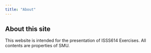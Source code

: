```yaml
---
title: "About"
---
```


## About this site

This website is intended for the presentation of ISSS614 Exercises. All contents are properties of SMU.
